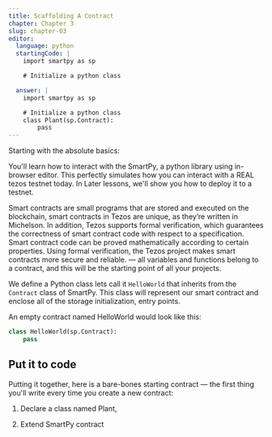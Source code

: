 ```yaml
---
title: Scaffolding A Contract
chapter: Chapter 3
slug: chapter-03
editor:
  language: python
  startingCode: |
    import smartpy as sp

    # Initialize a python class

  answer: |  
    import smartpy as sp

    # Initialize a python class
    class Plant(sp.Contract):
        pass
---
```


Starting with the absolute basics:

You'll learn how to interact with the SmartPy, a python library using in-browser editor. This perfectly simulates how you can interact with a REAL tezos testnet today. In Later lessons, we'll show you how to deploy it to a testnet.

Smart contracts are small programs that are stored and executed on the blockchain, smart contracts in Tezos are unique, as they’re written in Michelson. In addition, Tezos supports formal verification, which guarantees the correctness of smart contract code with respect to a specification. Smart contract code can be proved mathematically according to certain properties. Using formal verification, the Tezos project makes smart contracts more secure and reliable.
 — all variables and functions belong to a contract, and this will be the starting point of all your projects.

We define a Python class lets call it `HelloWorld` that inherits from the `Contract` class of SmartPy. This class will represent our smart contract and enclose all of the storage initialization, entry points.

An empty contract named HelloWorld would look like this:
```python
class HelloWorld(sp.Contract):
    pass
```

## Put it to code

Putting it together, here is a bare-bones starting contract — the first thing you'll write every time you create a new contract:

1) Declare a class named Plant,

2) Extend SmartPy contract 

